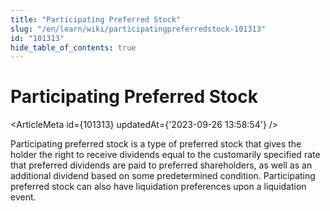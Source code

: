 ```yaml
---
title: "Participating Preferred Stock"
slug: "/en/learn/wiki/participatingpreferredstock-101313"
id: "101313"
hide_table_of_contents: true
---
```



# Participating Preferred Stock

<ArticleMeta id={101313} updatedAt={'2023-09-26 13:58:54'} />
<div className='border-solid border-b border-t-0 my-4 border-[var(--ifm-color-gray-300)]' />

Participating preferred stock is a type of preferred stock that gives the holder the right to receive dividends equal to the customarily specified rate that preferred dividends are paid to preferred shareholders, as well as an additional dividend based on some predetermined condition. Participating preferred stock can also have liquidation preferences upon a liquidation event.
